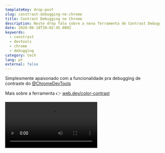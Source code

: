 ```yaml
---
templateKey: drop-post
slug: constrast-debugging-no-chrome
title: Contrast Debugging no Chrome
description: Neste drop falo sobre a nova ferramenta de Contrast Debugging no Chrome.
date: 2020-06-18T20:02:45.080Z
keywords:
  - constrast
  - devtools
  - chrome
  - debugging
category: tech
lang: pt
external: false
---
```



<Drop>

Simplesmente apaixonado com a funcionalidade pra debugging de contraste do [@ChromeDevTools](https://twitter.com/ChromeDevTools)

Mais sobre a ferramenta 👉 [web.dev/color-contrast](https://web.dev/color-contrast)

<Video src="https://video.twimg.com/tweet_video/EazqJzbWAAAaWxy.mp4" />

</Drop>
